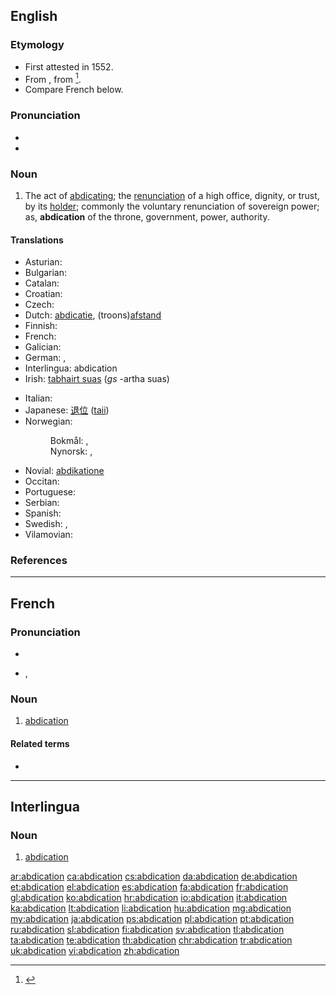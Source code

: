 ==English==
{{wikisource1911Enc|Abdication}}

===Etymology===
* First attested in 1552.
* From {{etyl|la}} {{term|abdicatio|abdicātiō|renunciation|lang=la}}, from {{term|abdico|abdicō|lang=la}}<ref>{{reference-book | last = Dobbie | first = Elliott K. | coauthors = Dunmore, C. William, et al. | editor = Barnhart, Robert K.| title = Chambers Dictionary of Etymology | origyear = 1998 | year = 2004 | publisher = Chambers Harrap Publishers Ltd | location = Edinburgh, Scotland | isbn =0550142304 | pages = 2}}</ref>.
* Compare French {{term|abdication|lang=fr}} below.

===Pronunciation===
* {{audio|en-us-abdication.ogg|Audio (US)}}
* {{rhymes|eɪʃən}}

===Noun===
{{en-noun}}

# The act of [[abdicating]]; the [[renunciation]] of a high office, dignity, or trust, by its [[holder]]; commonly the voluntary renunciation of sovereign power; as, '''abdication''' of the throne, government, power, authority.

====Translations====
{{trans-top|the act of abdicating; the renunciation of a high office, dignity, or trust, by its holder}}
* Asturian: {{t|ast|abdicación|f}}
* Bulgarian: {{t+|bg|абдикация|f|tr=abdikácija}}
* Catalan: {{t|ca|abdicació|f}}
* Croatian: {{t+|hr|abdikacija|f|alt=abdikácija}}
* Czech: {{t|cs|abdikace|f}}
* Dutch: [[abdicatie]], (troons)[[afstand]]
* Finnish: {{t+|fi|abdikaatio}}
* French: {{t+|fr|abdication|f}}
* Galician: {{t|gl|abdicación|f}}
* German: {{t+|de|Verzicht}}, {{t+|de|Abdankung|f}}
* Interlingua: abdication {{f}}
* Irish: [[tabhairt suas]] {{f}} (''gs'' -artha suas)
{{trans-mid}}
* Italian: {{t+|it|abdicazione|f}}
* Japanese: [[退位]] ([[taii]])
* Norwegian:
*: Bokmål: {{t+|no|abdikasjon|m}}, {{t|no|frasielse|m}}
*: Nynorsk: {{t-|nn|abdikasjon|m|xs=Norwegian Nynorsk}}, {{t|nn|fråseiing|f|xs=Norwegian Nynorsk}}
* Novial: [[abdikatione]]
* Occitan: {{t|oc|abdicacion|f}}
* Portuguese: {{t+|pt|abdicação|f}}
* Serbian: {{t+|sr|абдикација|f|tr=abdikacija|sc=Cyrl}}
* Spanish: {{t+|es|abdicación|f}}
* Swedish: {{t+|sv|abdikation}}, {{t+|sv|avgång}}
* Vilamovian: {{tø|wym|odaonka}}
{{trans-bottom}}

===References===
<references/>
----

==French==

===Pronunciation===
* {{audio|Fr-abdication.ogg|audio}}
* {{IPA|/ab.di.ka.sjɔ̃/|lang=fr}}, {{X-SAMPA|/ab.di.ka.sjO~/}}

===Noun===
{{fr-noun|f}}

# [[#English|abdication]]

====Related terms====
* {{l|fr|abdiquer}}

----

==Interlingua==

===Noun===
{{ia-noun|pl=abdicationes}}

# [[#English|abdication]]

[[ar:abdication]]
[[ca:abdication]]
[[cs:abdication]]
[[da:abdication]]
[[de:abdication]]
[[et:abdication]]
[[el:abdication]]
[[es:abdication]]
[[fa:abdication]]
[[fr:abdication]]
[[gl:abdication]]
[[ko:abdication]]
[[hr:abdication]]
[[io:abdication]]
[[it:abdication]]
[[ka:abdication]]
[[lt:abdication]]
[[li:abdication]]
[[hu:abdication]]
[[mg:abdication]]
[[my:abdication]]
[[ja:abdication]]
[[ps:abdication]]
[[pl:abdication]]
[[pt:abdication]]
[[ru:abdication]]
[[sl:abdication]]
[[fi:abdication]]
[[sv:abdication]]
[[tl:abdication]]
[[ta:abdication]]
[[te:abdication]]
[[th:abdication]]
[[chr:abdication]]
[[tr:abdication]]
[[uk:abdication]]
[[vi:abdication]]
[[zh:abdication]]